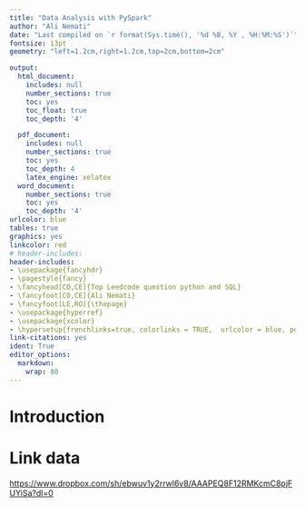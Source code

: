 ```yaml
---
title: "Data Analysis with PySpark"
author: "Ali Nemati"
date: "Last compiled on `r format(Sys.time(), '%d %B, %Y , %H:%M:%S')`"
fontsize: 13pt
geometry: "left=1.2cm,right=1.2cm,top=2cm,bottom=2cm"

output:
  html_document:
    includes: null
    number_sections: true
    toc: yes
    toc_float: true
    toc_depth: '4'

  pdf_document:
    includes: null
    number_sections: true
    toc: yes
    toc_depth: 4
    latex_engine: xelatex
  word_document:
    number_sections: true
    toc: yes
    toc_depth: '4'
urlcolor: blue
tables: true
graphics: yes
linkcolor: red
# header-includes:
header-includes:
- \usepackage{fancyhdr}
- \pagestyle{fancy}
- \fancyhead[CO,CE]{Top Leedcode question python and SQL}
- \fancyfoot[CO,CE]{Ali Nemati}
- \fancyfoot[LE,RO]{\thepage}
- \usepackage{hyperref}
- \usepackage{xcolor}
- \hypersetup{frenchlinks=true, colorlinks = TRUE,  urlcolor = blue, pdfborder={0 0 1}} 
link-citations: yes
ident: True
editor_options: 
  markdown: 
    wrap: 80
---
```


\newpage

# Introduction




# Link data
<https://www.dropbox.com/sh/ebwuv1y2rrwl6v8/AAAPEQ8F12RMKcmC8pjFUYiSa?dl=0>

